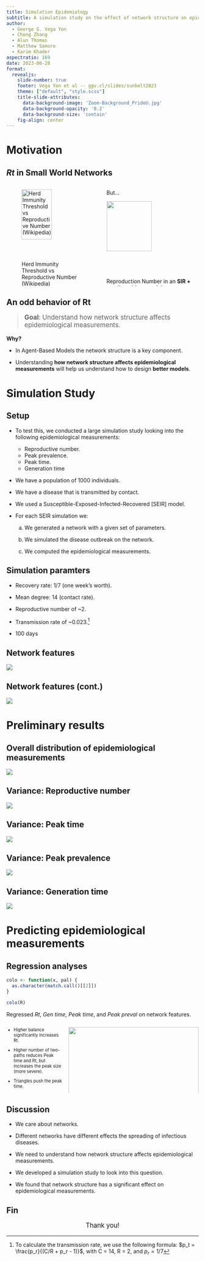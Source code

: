 ```yaml
---
title: Simulation Epidemiology
subtitle: A simulation study on the effect of network structure on epidemiological measurements</text><br>Sunbelt 2023<br>Portland, Oregon
author: 
  - George G. Vega Yon
  - Chong Zhang
  - Alun Thomas
  - Matthew Samore
  - Karim Khader
aspectratio: 169
date: 2023-06-28
format:
  revealjs:
    slide-number: true
    footer: Vega Yon et al -- ggv.cl/slides/sunbelt2023
    theme: ["default", "style.scss"]
    title-slide-attributes: 
      data-background-image: 'Zoom-Background_PrideU.jpg'
      data-background-opacity: '0.2'
      data-background-size: 'contain'
    fig-align: center
---
```


# Motivation {background-color="#890000"}

## *Rt* in Small World Networks 

::: {.columns}
::: {.column .fragment .fade-up width="45%"}



![Herd Immunity Threshold vs Reproductive Number [(Wikipedia)](https://commons.wikimedia.org/wiki/File:Herd_immunity_threshold_vs_r0.svg)](https://upload.wikimedia.org/wikipedia/commons/0/0f/Herd_immunity_threshold_vs_r0.svg){width=70%}

- Rt > 1: Epidemic grows.
- Rt < 1: Epidemic shrinks.
:::

::: {.column .fragment .fade-up width="45%"}

But...

![](data/small-world-example.png){width=70%}

Reproduction Number in an **SIR + small world network is on average <1**!

::: 
:::

## An odd behavior of Rt

::: {style="font-size:120%"}
> **Goal**: Understand how network structure affects epidemiological measurements.
:::

::: {.fragment .fade-up}
**Why?**
:::

::: {.fragment .fade-up}
- In Agent-Based Models the network structure is a key component.
:::

::: {.fragment .fade-up}
- Understanding **how network structure affects epidemiological measurements** will help us understand how to design **better models**.
:::


# Simulation Study

## Setup

<!-- Diagram with setup: ergm -> all other graphs -->

- To test this, we conducted a large simulation study looking into the following epidemiological measurements:

    - Reproductive number.
    - Peak prevalence.
    - Peak time.
    - Generation time


- We have a population of 1000 individuals.

- We have a disease that is transmitted by contact.

- We used a Susceptible-Exposed-Infected-Recovered [SEIR] model.

- For each SEIR simulation we:

    a. We generated a network with a given set of parameters.

    b. We simulated the disease outbreak on the network.

    c. We computed the epidemiological measurements.

## Simulation paramters

- Recovery rate: $1/7$ (one week's worth).

- Mean degree: 14 (contact rate).

- Reproductive number of ~2.

- Transmission rate of ~0.023.[^tratecomputation]

- 100 days

<!-- $RepNum = C_{rate} \times p_t\sum_{k = 0}(1 - p_r)(1 - p_t) = \frac{C_rate}{1 - (1 - p_r)(1 - p_t)}p_t$

RepNum = 2 and $p_r = 1/7$

Therefore, -->

[^tratecomputation]: To calculate the transmission rate, we use the following formula: $p_t = \frac{p_r}{(C/R + p_r - 1)}$, with C = 14, R = 2, and $p_r = 1/7$

## Network features

![](data/figures/03-report-ergm-vars.png){fig-align="center"}

## Network features (cont.)

![](data/figures/03-report-igraph-vars.png){fig-align="center"}

# Preliminary results {background-color="#890000"}

## Overall distribution of epidemiological measurements

![](data/figures/03-report-pairwise.png){fig-align="center"}

## Variance: Reproductive number

![](data/figures/05-variance-rt.png){fig-align="center"}

## Variance: Peak time

![](data/figures/05-variance-peak-time.png){fig-align="center"}

## Variance: Peak prevalence

![](data/figures/05-variance-peak-preval.png){fig-align="center"}

## Variance: Generation time

![](data/figures/05-variance-gentime.png){fig-align="center"}

# Predicting epidemiological measurements {background-color="#890000"}

## Regression analyses

<!-- #e41a1c
#377eb8
#4daf4a
#984ea3 -->

```r
colo <- function(x, pal) {
  as.character(match.call()[[2]])
}

colo(R)
```

Regressed *Rt*, *Gen time*, *Peak time*, and *Peak preval* on network features.

::: {.columns style="font-size: 80%;"}

::: {.column width="30%"}

- Higher balance significantly increases Rt.

- Higher number of two-paths reduces Peak time and Rt, but increases the peak size (more severe).

- Triangles push the peak time.
:::

::: {.column width="70%"}
![](data/figures/03-report-coefficients.png){fig-align="center" width=100%}
:::

:::

## Discussion

- We care about networks.

- Different networks have different effects the spreading of infectious diseases.

- We need to understand how network structure affects epidemiological measurements.

- We developed a simulation study to look into this question.

- We found that network structure has a significant effect on epidemiological measurements.


## Fin

::: {style="font-size: 120%; text-align: center;"}
Thank you!
:::
